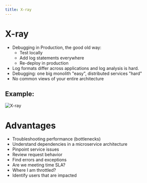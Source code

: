 ```yaml
---
title: X-ray
---
```


# X-ray
- Debugging in Production, the good old way:
    - Test locally
    - Add log statements everywhere
    - Re-deploy in production
- Log formats differ across applications and log analysis is hard.
- Debugging: one big monolith "easy", distributed services "hard"
- No common views of your entire architecture
## Example:
![X-ray](./X-ray-example.png)

# Advantages
- Troubleshooting performance (bottlenecks)
- Understand dependencies in a microservice architecture
- Pinpoint service issues
- Review request behavior
- Find errors and exceptions
- Are we meeting time SLA?
- Where I am throttled?
- Identify users that are impacted